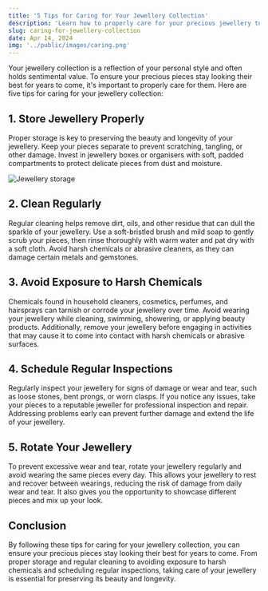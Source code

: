 ```yaml
---
title: '5 Tips for Caring for Your Jewellery Collection'
description: 'Learn how to properly care for your precious jewellery to keep it looking its best.'
slug: caring-for-jewellery-collection
date: Apr 14, 2024
img: '../public/images/caring.png'
---
```


Your jewellery collection is a reflection of your personal style and often holds sentimental value. To ensure your precious pieces stay looking their best for years to come, it's important to properly care for them. Here are five tips for caring for your jewellery collection:

## 1. Store Jewellery Properly

Proper storage is key to preserving the beauty and longevity of your jewellery. Keep your pieces separate to prevent scratching, tangling, or other damage. Invest in jewellery boxes or organisers with soft, padded compartments to protect delicate pieces from dust and moisture.

![Jewellery storage](https://images.unsplash.com/photo-1542601906990-b4d3fb778c6a)

## 2. Clean Regularly

Regular cleaning helps remove dirt, oils, and other residue that can dull the sparkle of your jewellery. Use a soft-bristled brush and mild soap to gently scrub your pieces, then rinse thoroughly with warm water and pat dry with a soft cloth. Avoid harsh chemicals or abrasive cleaners, as they can damage certain metals and gemstones.

## 3. Avoid Exposure to Harsh Chemicals

Chemicals found in household cleaners, cosmetics, perfumes, and hairsprays can tarnish or corrode your jewellery over time. Avoid wearing your jewellery while cleaning, swimming, showering, or applying beauty products. Additionally, remove your jewellery before engaging in activities that may cause it to come into contact with harsh chemicals or abrasive surfaces.

## 4. Schedule Regular Inspections

Regularly inspect your jewellery for signs of damage or wear and tear, such as loose stones, bent prongs, or worn clasps. If you notice any issues, take your pieces to a reputable jeweller for professional inspection and repair. Addressing problems early can prevent further damage and extend the life of your jewellery.

## 5. Rotate Your Jewellery

To prevent excessive wear and tear, rotate your jewellery regularly and avoid wearing the same pieces every day. This allows your jewellery to rest and recover between wearings, reducing the risk of damage from daily wear and tear. It also gives you the opportunity to showcase different pieces and mix up your look.

## Conclusion

By following these tips for caring for your jewellery collection, you can ensure your precious pieces stay looking their best for years to come. From proper storage and regular cleaning to avoiding exposure to harsh chemicals and scheduling regular inspections, taking care of your jewellery is essential for preserving its beauty and longevity.
